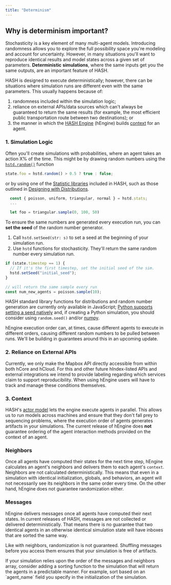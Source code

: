 ```yaml
---
title: "Determinism"
---
```


## Why is determinism important?

Stochasticity is a key element of many multi-agent models. Introducing randomness allows you to explore the full possibility space you're modeling and account for uncertainty. However, in many situations you'll want to reproduce identical results and model states across a given set of parameters. **Deterministic** **simulations**, where the same inputs get you the same outputs, are an important feature of HASH.

HASH is designed to execute deterministically; however, there can be situations where simulation runs are different even with the same parameters. This usually happens because of:

1. randomness included within the simulation logic;
1. reliance on external APIs/data sources which can't always be guaranteed to return the same results \(for example, the most efficient public transportation route between two destinations\); or
1. the manner in which the [HASH Engine](https://hash.ai/platform/engine) (hEngine) builds [context](/docs/simulations/create/agents/context) for an agent.

### 1. Simulation Logic

Often you'll create simulations with probabilities, where an agent takes an action X% of the time. This might be by drawing random numbers using the [`hstd.random()`](/docs/simulations/create/libraries/hash/random#random) function

<Tabs>
<Tab title="JavaScript" >

```javascript
state.foo = hstd.random() > 0.5 ? true : false;
```

</Tab>
</Tabs>

or by using one of the [Statistic libraries](/docs/simulations/create/libraries#hash-standard-library) included in HASH, such as those outlined in [Designing with Distributions](/docs/simulations/create/design-considerations/distributions).

<Tabs>
<Tab title="JavaScript" >

```javascript
  const { poisson, uniform, triangular, normal } = hstd.stats;
  ...

  let foo = triangular.sample(0, 100, 50)
```

</Tab>
</Tabs>

To ensure the same numbers are generated every execution run, you can **set the seed** of the random number generator.

1. Call `hstd.setSeed(str: s)` to set a seed at the beginning of your simulation run.
1. Use `hstd` functions for stochasticity. They'll return the same random number every simulation run.

<Tabs>
<Tab title="JavaScript" >

```javascript
if (state.timestep == 1) {
  // If it's the first timestep, set the initial seed of the sim.
  hstd.setSeed("initial_seed");
}

// will return the same sample every run
const num_new_agents = poisson.sample(10);
```

</Tab>
</Tabs>

<Embed
  url="https://hash.ai/@hash/determinism"
  caption="An example simulation demonstrating Determinism"
/>

HASH standard library functions for distributions and random number generation are currently only available in JavaScript; [Python supports setting a seed natively](https://docs.python.org/3/library/random.html) and, if creating a Python simulation, you should consider using `random.seed()` and/or [numpy](/docs/simulations/create/libraries/python-packages).

<Hint style="warning">
  hEngine execution order can, at times, cause different agents to execute in
  different orders, causing different random numbers to be pulled between runs.
  We'll be building in guarantees around this in an upcoming update.
</Hint>

### 2. Reliance on External APIs

Currently, we only make the Mapbox API directly accessible from within both hCore and hCloud. For this and other future hIndex-listed APIs and external integrations we intend to provide labeling regarding which services claim to support reproducibility. When using hEngine users will have to track and manage these conditions themselves.

### 3. Context

HASH's [actor model](https://hash.ai/glossary/actor-model) lets the engine execute agents in parallel. This allows us to run models across machines and ensure that they don't fall prey to sequencing problems, where the execution order of agents generates artifacts in your simulations. The current release of hEngine does **not** guarantee ordering of the agent interaction methods provided on the context of an agent.

### Neighbors

Once all agents have computed their states for the next time step, hEngine calculates an agent's neighbors and delivers them to each agent's `context`. Neighbors are not calculated deterministically. This means that even in a simulation with identical initialization, globals, and behaviors, an agent will not necessarily see its neighbors in the same order every time. On the other hand, hEngine does not guarantee randomization either.

### Messages

hEngine delivers messages once all agents have computed their next states. In current releases of HASH, messages are not collected or delivered deterministically. That means there is no guarantee that two identical agents in an otherwise identical simulation state will have inboxes that are sorted the same way.

Like with neighbors, randomization is not guaranteed. Shuffling messages before you access them ensures that your simulation is free of artifacts.

<Hint style="info">
  If your simulation relies upon the order of the messages and neighbors array,
  consider adding a sorting function to the simulation that will return the
  agents in a predictable manner. For example, sort based on an `agent_name`
  field you specify in the initialization of the simulation.
</Hint>
